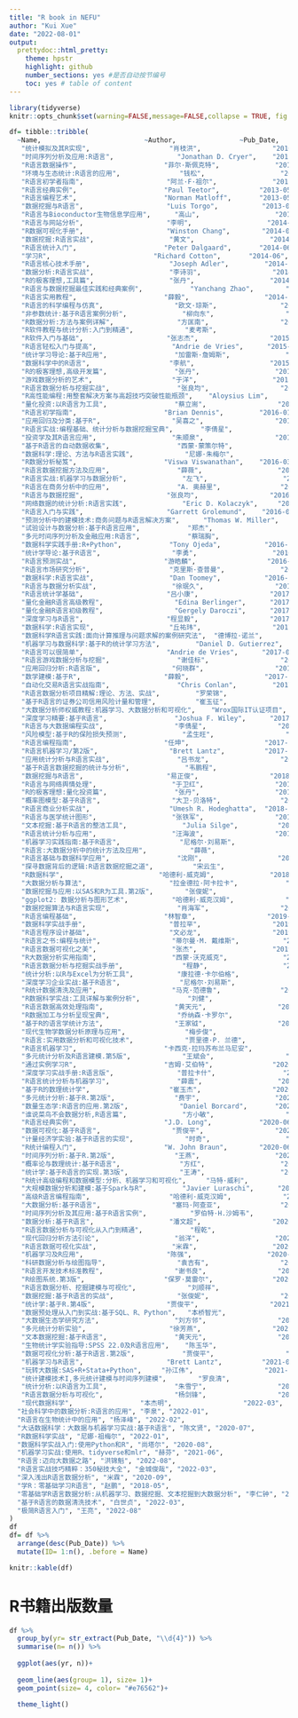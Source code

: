 ```yaml
---
title: "R book in NEFU"
author: "Kui Xue"
date: "2022-08-01"
output:
  prettydoc::html_pretty:
    theme: hpstr
    highlight: github
    number_sections: yes #是否自动按节编号
    toc: yes # table of content
---
```


```r
library(tidyverse)
knitr::opts_chunk$set(warning=FALSE,message=FALSE,collapse = TRUE, fig.align="center",fig.width = 8)
```

<!-- include= FALSE, hide code chunk above. -->



```r
df= tibble::tribble(
  ~Name,                          ~Author,                ~Pub_Date,  
   "统计模拟及其R实现",                    "肖枝洪",                  "2010-04", 
   "时间序列分析及应用:R语言",                "Jonathan D. Cryer",    "2011-01", 
   "R语言数据操作",                      "菲尔·斯佩克特",              "2011-07", 
   "环境与生态统计:R语言的应用",               "钱松",                   "2011-07", 
   "R语言初学者指南",                     "阿兰·F·祖尔",              "2011-09", 
   "R语言经典实例",                      "Paul Teetor",          "2013-05", 
   "R语言编程艺术",                      "Norman Matloff",       "2013-05", 
   "数据挖掘与R语言",                     "Luis Torgo",           "2013-07", 
   "R语言与Bioconductor生物信息学应用",      "高山",                   "2014-01", 
   "R语言与网站分析",                     "李明",                   "2014-04", 
   "R数据可视化手册",                     "Winston Chang",        "2014-05", 
   "数据挖掘:R语言实战",                   "黄文",                   "2014-06", 
   "R语言统计入门",                      "Peter Dalgaard",       "2014-06", 
   "学习R",                          "Richard Cotton",       "2014-06", 
   "R语言核心技术手册",                    "Joseph Adler",         "2014-07", 
   "数据分析:R语言实战",                   "李诗羽",                  "2014-08", 
   "R的极客理想,工具篇",                   "张丹",                   "2014-08", 
   "R语言与数据挖掘最佳实践和经典案例",            "Yanchang Zhao",        "2014-09", 
   "R语言实用教程",                      "薛毅",                   "2014-10", 
   "R语言的科学编程与仿真",                  "欧文·琼斯",                "2014-12", 
   "非参数统计:基于R语言案例分析",              "柳向东",                  "2015-02", 
   "R数据分析:方法与案例详解",                "方匡南",                  "2015-02", 
   "R软件教程与统计分析:入门到精通",             "麦考斯",                  "2015-04", 
   "R软件入门与基础",                     "张志杰",                  "2015-04", 
   "R语言轻松入门与提高",                   "Andrie de Vries",      "2015-05", 
   "统计学习导论:基于R应用",                 "加雷斯·詹姆斯",              "2015-05", 
   "数据科学中的R语言",                    "李航",                   "2015-07", 
   "R的极客理想,高级开发篇",                 "张丹",                   "2015-07", 
   "游戏数据分析的艺术",                    "于洋",                   "2015-09", 
   "R语言数据分析与挖掘实战",                 "张良均",                  "2015-10", 
   "R高性能编程:用整套解决方案与高超技巧突破性能瓶颈",    "Aloysius Lim",         "2015-12", 
   "量化投资:以R语言为工具",                 "蔡立耑",                  "2016-01", 
   "R语言初学指南",                      "Brian Dennis",         "2016-01", 
   "应用回归及分类:基于R",                  "吴喜之",                  "2016-01", 
   "R语言实战:编程基础、统计分析与数据挖掘宝典",       "李倩星",                  "2016-03", 
   "投资学及其R语言应用",                   "朱顺泉",                  "2016-03", 
   "基于R语言的自动数据收集",                 "西蒙·蒙策尔特",              "2016-03", 
   "数据科学:理论、方法与R语言实践",             "尼娜·朱梅尔",               "2016-03", 
   "R数据分析秘笈",                      "Viswa Viswanathan",    "2016-03", 
   "R语言数据挖掘方法及应用",                 "薛薇",                   "2016-04", 
   "R语言实战:机器学习与数据分析",              "左飞",                   "2016-05", 
   "R语言在商务分析中的应用",                 "A. 奥赫里",               "2016-06", 
   "R语言与数据挖掘",                     "张良均",                  "2016-06", 
   "网络数据的统计分析:R语言实践",              "Eric D. Kolaczyk",     "2016-06", 
   "R语言入门与实践",                     "Garrett Grolemund",    "2016-06", 
   "预测分析中的建模技术:商务问题与R语言解决方案",      "Thomas W. Miller",     "2016-07", 
   "试验设计与数据分析:基于R语言应用",            "郑杰",                   "2016-08", 
   "多元时间序列分析及金融应用:R语言",            "蔡瑞胸",                  "2016-08", 
   "数据科学实践手册:R+Python",            "Tony Ojeda",           "2016-08", 
   "统计学导论:基于R语言",                  "李勇",                   "2016-09", 
   "R语言预测实战",                      "游皓麟",                  "2016-10", 
   "R语言市场研究分析",                    "克里斯·查普曼",              "2016-10", 
   "数据科学:R语言实战",                   "Dan Toomey",           "2016-11", 
   "R语言与数据分析实战",                   "徐珉久",                  "2017-01", 
   "R语言统计学基础",                     "吕小康",                  "2017-02", 
   "量化金融R语言高级教程",                  "Edina Berlinger",      "2017-05", 
   "量化金融R语言初级教程",                  "Gergely Daroczi",      "2017-05", 
   "深度学习与R语言",                     "程显毅",                  "2017-06", 
   "数据科学:R语言实现",                   "丘祐玮",                  "2017-06", 
   "数据科学R语言实践:面向计算推理与问题求解的案例研究法",  "德博拉·诺兰",               "2017-06", 
   "机器学习与数据科学:基于R的统计学习方法",         "Daniel D. Gutierrez",  "2017-06", 
   "R语言可以很简单",                     "Andrie de Vries",      "2017-07", 
   "R语言游戏数据分析与挖掘",                 "谢佳标",                  "2017-07", 
   "应用回归分析:R语言版",                  "何晓群",                  "2017-07", 
   "数学建模:基于R",                     "薛毅",                   "2017-07", 
   "自动化交易R语言实战指南",                 "Chris Conlan",         "2017-08", 
   "R语言数据分析项目精解:理论、方法、实战",         "罗荣锦",                  "2017-08", 
   "基于R语言的证券公司信用风险计量和管理",          "崔玉征",                  "2017-08", 
   "大数据分析师权威教程:机器学习、大数据分析和可视化",    "Wrox国际IT认证项目",         "2017-08", 
   "深度学习精要:基于R语言",                 "Joshua F. Wiley",      "2017-09", 
   "R语言与大数据编程实战",                  "李倩星",                  "2017-09", 
   "风险模型:基于R的保险损失预测",              "孟生旺",                  "2017-09", 
   "R语言编程指南",                      "任坤",                   "2017-10", 
   "R语言机器学习/第2版",                  "Brett Lantz",          "2017-11", 
   "应用统计分析与R语言实战",                 "吕书龙",                  "2017-11", 
   "基于R语言数据挖掘的统计与分析",              "韦鹏程",                  "2017-12", 
   "数据挖掘与R语言",                     "易正俊",                  "2018-01", 
   "R语言与网络舆情处理",                   "于卫红",                  "2018-01", 
   "R的极客理想:量化投资篇",                 "张丹",                   "2018-01", 
   "概率图模型:基于R语言",                  "大卫·贝洛特",               "2018-01", 
   "R语言商业分析实战",                    "Umesh R. Hodeghatta",  "2018-02", 
   "R语言与医学统计图形",                   "张铁军",                  "2018-02", 
   "文本挖掘:基于R语言的整洁工具",              "Julia Silge",          "2018-03", 
   "R语言统计分析与应用",                   "汪海波",                  "2018-04", 
   "机器学习实践指南:基于R语言",               "尼格尔·刘易斯",              "2018-04", 
   "R语言:大数据分析中的统计方法及应用",           "薛薇",                   "2018-07", 
   "R语言基础与数据科学应用",                 "沈刚",                   "2018-07", 
   "探寻数据背后的逻辑:R语言数据挖掘之道",          "宋云生",                  "2018-08", 
   "R数据科学",                        "哈德利·威克姆",              "2018-08", 
   "大数据分析与算法",                     "拉金德拉·阿卡拉卡",            "2018-10", 
   "数据挖掘与应用:以SAS和R为工具.第2版",        "张俊妮",                  "2018-10", 
   "ggplot2: 数据分析与图形艺术",           "哈德利·威克汉姆",             "2018-11", 
   "数据挖掘算法与R语言实现",                 "肖海军",                  "2018-11", 
   "R语言编程基础",                      "林智章",                  "2019-01", 
   "数据科学实战手册",                     "普拉罕",                  "2019-01", 
   "R语言程序设计基础",                    "文必龙",                  "2019-04", 
   "R语言之书:编程与统计",                  "蒂尔曼·M. 戴维斯",           "2019-05", 
   "R语言数据可视化之美",                   "张杰",                   "2019-05", 
   "R大数据分析实用指南",                   "西蒙·沃克威克",              "2019-05", 
   "R语言数据分析与挖掘实战手册",               "程静",                   "2019-06", 
   "统计分析:以R与Excel为分析工具",           "康拉德·卡尔伯格",             "2019-06", 
   "深度学习企业实战:基于R语言",               "尼格尔·刘易斯",              "2019-06", 
   "R统计数据清洗及应用",                   "马克·范德鲁",               "2019-06", 
   "R数据科学实战:工具详解与案例分析",            "刘健",                   "2019-07", 
   "R语言数据高效处理指南",                  "黄天元",                  "2019-09", 
   "R数据加工与分析呈现宝典",                 "乔纳森·卡罗尔",              "2019-09", 
   "基于R的语言学统计方法",                  "王家钺",                  "2019-10", 
   "现代生物学数据分析原理与应用",               "梅步俊",                  "2019-11", 
   "R语言:实用数据分析和可视化技术",             "贾里德·P. 兰德",            "2020-01", 
   "R语言机器学习",                      "卡西克·拉玛苏布兰马尼安",         "2020-01", 
   "多元统计分析及R语言建模.第5版",             "王斌会",                  "2020-01", 
   "通过实例学习R",                      "吉姆·艾伯特",               "2020-01", 
   "深度学习实战手册:R语言版",                "普拉卡什",                 "2020-01", 
   "R语言统计分析与机器学习",                 "薛震",                   "2020-02", 
   "基于R的数理统计学",                    "崔玉杰",                  "2020-04", 
   "多元统计分析:基于R.第2版",               "费宇",                   "2020-04", 
   "数量生态学:R语言的应用.第2版",             "Daniel Borcard",       "2020-05", 
   "谁说菜鸟不会数据分析,R语言篇",              "方小敏",                  "2020-06", 
   "R语言经典实例",                      "J.D. Long",            "2020-06", 
   "数据可视化:基于R语言",                  "贾俊平",                  "2020-06", 
   "计量经济学实验:基于R语言的实现",             "时奇",                   "2020-06", 
   "R统计编程入门",                      "W. John Braun",        "2020-06", 
   "时间序列分析:基于R.第2版",               "王燕",                   "2020-06", 
   "概率论与数理统计:基于R语言",               "方红",                   "2020-07", 
   "统计学:基于R语言的实现.第3版",             "王涛",                   "2020-07", 
   "R统计高级编程和数据模型:分析、机器学习和可视化",     "马特·威利",                "2020-07", 
   "大规模数据分析和建模:基于Spark与R",         "Javier Luraschi",      "2020-07", 
   "高级R语言编程指南",                    "哈德利·威克汉姆",             "2020-08", 
   "大数据分析:基于R语言",                  "塞玛·阿查亚",               "2020-08", 
   "时间序列分析及其应用:基于R语言实例",           "罗伯特·H.沙姆韦",            "2020-08", 
   "数据分析:基于R语言",                   "潘文超",                  "2020-09", 
   "R语言数据分析与可视化从入门到精通",            "程乾",                   "2020-10", 
   "现代回归分析方法引论",                   "翁洋",                   "2020-10", 
   "R语言数据可视化实战",                   "米霖",                   "2020-11", 
   "机器学习及R应用",                     "陈强",                   "2020-11", 
   "科研数据分析与绘图指导",                  "袁吉有",                  "2020-11", 
   "R语言开发技术标准教程",                  "谢书良",                  "2020-12", 
   "R绘图系统.第3版",                    "保罗·莫雷尔",               "2020-12", 
   "R语言数据分析、挖掘建模与可视化",             "刘顺祥",                  "2021-01", 
   "数据挖掘:基于R语言的实战",                "张俊妮",                  "2021-01", 
   "统计学:基于R.第4版",                  "贾俊平",                  "2021-01", 
   "数据预处理从入门到实战:基于SQL、R、Python",   "本桥智光",                 "2021-02", 
   "大数据生态学研究方法",                   "刘方邻",                  "2021-03", 
   "多元统计分析实验",                     "徐芳燕",                  "2021-03", 
   "文本数据挖掘:基于R语言",                 "黄天元",                  "2021-04", 
   "生物统计学实验指导:SPSS 22.0及R语言应用",    "陈玉华",                  "2021-05", 
   "数据可视化分析:基于R语言.第2版",            "贾俊平",                  "2021-05", 
   "机器学习与R语言",                     "Brett Lantz",          "2021-06", 
   "玩转大数据:SAS+R+Stata+Python",     "孙江伟",                  "2021-06", 
   "统计建模技术I,多元统计建模与时间序列建模",        "罗良清",                  "2021-06", 
   "统计分析:以R语言为工具",                 "朱雪宁",                  "2021-08", 
   "R语言数据分析与可视化",                  "杨剑锋",                  "2022-01", 
   "现代数据科学",                 "本杰明",                  "2022-03",
  "社会科学中的数据分析:R语言的应用", "李泉", "2022-01",
  "R语言在生物统计中的应用", "杨泽峰", "2022-02",
  "大话数据科学：大数据与机器学习实战:基于R语言", "陈文贤", "2020-07",
  "R数据科学实战", "尼娜·祖梅尔", "2022-01", 
  "数据科学实战入门:使用Python和R", "尚塔尔", "2020-08",
  "机器学习实战:使用R、tidyverse和mlr", "赫芬", "2021-06",
  "R语言:迈向大数据之路", "洪锦魁", "2022-08",
  "R语言实战技巧精粹：350秘技大全", "金城俊哉", "2022-03", 
  "深入浅出R语言数据分析", "米霖", "2020-09",
  "学R：零基础学习R语言", "赵鹏", "2018-05",
  "零基础学R语言数据分析:从机器学习、数据挖掘、文本挖掘到大数据分析", "李仁钟", "2018-11",
  "基于R语言的数据清洗技术", "白世贞", "2022-03",
  "极简R语言入门", "王亮", "2022-08"
)
df
df= df %>% 
  arrange(desc(Pub_Date)) %>% 
  mutate(ID= 1:n(), .before = Name)
```



```r
knitr::kable(df)
```



# R书籍出版数量



```r
df %>% 
  group_by(yr= str_extract(Pub_Date, "\\d{4}")) %>% 
  summarise(n= n()) %>% 
  
  ggplot(aes(yr, n))+
  
  geom_line(aes(group= 1), size= 1)+
  geom_point(size= 4, color= "#e76562")+
  
  theme_light()
```





